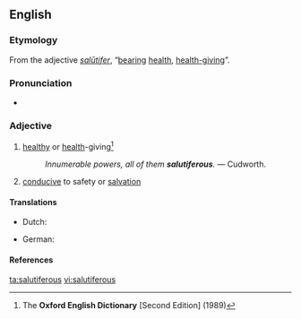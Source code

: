 ==English==

===Etymology===
From the {{etyl|la|en}} adjective ''[[salutifer#Latin|salūtifer]]'', “[[bear]]ing [[health]], [[health-giving]]”.

===Pronunciation===
* {{a|RP}} {{IPA|/sæljʊˈtɪfɛɹəs/|lang=en}}

===Adjective===
{{en-adj}}

# {{lb|en|dated}} [[healthy]] or [[health]]-giving<ref name="OED-def">The '''Oxford English Dictionary''' [Second Edition] (1989)</ref>
#: ''Innumerable powers, all of them '''salutiferous'''.'' &mdash; Cudworth.
# [[conducive]] to safety or [[salvation]]

====Translations====
{{trans-top|healthy or health-giving}}
* Dutch: {{t+|nl|heilzaam}}
{{trans-mid}}
* German: {{t+|de|heilbringend}}
{{trans-bottom}}

====References====
<references/>

[[ta:salutiferous]]
[[vi:salutiferous]]